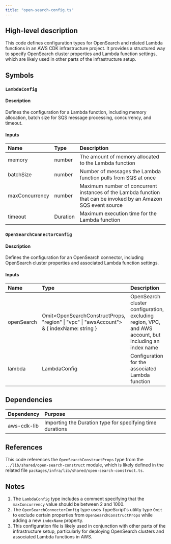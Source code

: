 ```yaml
---
title: "open-search-config.ts"
---
```


## High-level description
This code defines configuration types for OpenSearch and related Lambda functions in an AWS CDK infrastructure project. It provides a structured way to specify OpenSearch cluster properties and Lambda function settings, which are likely used in other parts of the infrastructure setup.

## Symbols

### `LambdaConfig`
#### Description
Defines the configuration for a Lambda function, including memory allocation, batch size for SQS message processing, concurrency, and timeout.

#### Inputs
| Name | Type | Description |
|:-----|:-----|:------------|
| memory | number | The amount of memory allocated to the Lambda function |
| batchSize | number | Number of messages the Lambda function pulls from SQS at once |
| maxConcurrency | number | Maximum number of concurrent instances of the Lambda function that can be invoked by an Amazon SQS event source |
| timeout | Duration | Maximum execution time for the Lambda function |

### `OpenSearchConnectorConfig`
#### Description
Defines the configuration for an OpenSearch connector, including OpenSearch cluster properties and associated Lambda function settings.

#### Inputs
| Name | Type | Description |
|:-----|:-----|:------------|
| openSearch | Omit&lt;OpenSearchConstructProps, "region" \| "vpc" \| "awsAccount"&gt; & \{ indexName: string \} | OpenSearch cluster configuration, excluding region, VPC, and AWS account, but including an index name |
| lambda | LambdaConfig | Configuration for the associated Lambda function |

## Dependencies
| Dependency | Purpose |
|:-----------|:--------|
| aws-cdk-lib | Importing the Duration type for specifying time durations |

## References
This code references the `OpenSearchConstructProps` type from the `../lib/shared/open-search-construct` module, which is likely defined in the related file `packages/infra/lib/shared/open-search-construct.ts`.

## Notes
1. The `LambdaConfig` type includes a comment specifying that the `maxConcurrency` value should be between 2 and 1000.
2. The `OpenSearchConnectorConfig` type uses TypeScript's utility type `Omit` to exclude certain properties from `OpenSearchConstructProps` while adding a new `indexName` property.
3. This configuration file is likely used in conjunction with other parts of the infrastructure setup, particularly for deploying OpenSearch clusters and associated Lambda functions in AWS.
